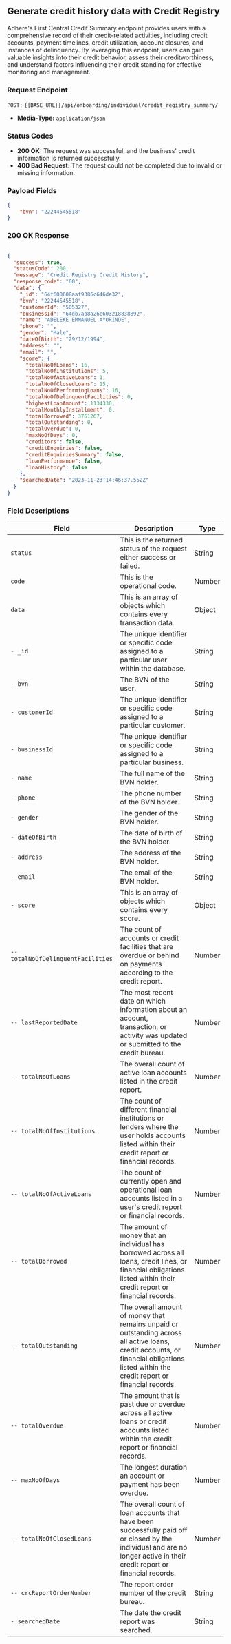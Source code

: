 ## Generate credit history data with Credit Registry

Adhere's First Central Credit Summary endpoint provides users with a comprehensive record of their credit-related activities, including credit accounts, payment timelines, credit utilization, account closures, and instances of delinquency. By leveraging this endpoint, users can gain valuable insights into their credit behavior, assess their creditworthiness, and understand factors influencing their credit standing for effective monitoring and management.

### Request Endpoint

`POST:` `{{BASE_URL}}/api/onboarding/individual/credit_registry_summary/`

- **Media-Type:** `application/json`

### Status Codes
- **200 OK:** The request was successful, and the business' credit information is returned successfully.
- **400 Bad Request:** The request could not be completed due to invalid or missing information.


### Payload Fields

```json
{
    "bvn": "22244545518"
}
```

### 200 OK Response

```json

{
  "success": true,
  "statusCode": 200,
  "message": "Credit Registry Credit History",
  "response_code": "00",
  "data": {
    "_id": "64f600608aaf9386c646de32",
    "bvn": "22244545518",
    "customerId": "505327",
    "businessId": "64db7ab8a26e603218838892",
    "name": "ADELEKE EMMANUEL AYORINDE",
    "phone": "",
    "gender": "Male",
    "dateOfBirth": "29/12/1994",
    "address": "",
    "email": "",
    "score": {
      "totalNoOfLoans": 16,
      "totalNoOfInstitutions": 5,
      "totalNoOfActiveLoans": 1,
      "totalNoOfClosedLoans": 15,
      "totalNoOfPerformingLoans": 16,
      "totalNoOfDelinquentFacilities": 0,
      "highestLoanAmount": 1134330,
      "totalMonthlyInstallment": 0,
      "totalBorrowed": 3761267,
      "totalOutstanding": 0,
      "totalOverdue": 0,
      "maxNoOfDays": 0,
      "creditors": false,
      "creditEnquiries": false,
      "creditEnquiriesSummary": false,
      "loanPerformance": false,
      "loanHistory": false
    },
    "searchedDate": "2023-11-23T14:46:37.552Z"
  }
}
```

### Field Descriptions

| Field                            | Description                                                                                                         | Type   |
|----------------------------------|---------------------------------------------------------------------------------------------------------------------|--------|
| `status`                         | This is the returned status of the request either success or failed.                                                | String |
| `code`                           | This is the operational code.                                                                                         | Number |
| `data`                           | This is an array of objects which contains every transaction data.                                                   | Object |
| `- _id`                       | The unique identifier or specific code assigned to a particular user within the database.                           | String |
| `- bvn`                       | The BVN of the user.                                                                                                  | String |
| `- customerId`                | The unique identifier or specific code assigned to a particular customer.                                           | String |
| `- businessId`                | The unique identifier or specific code assigned to a particular business.                                           | String |
| `- name`                      | The full name of the BVN holder.                                                                                     | String |
| `- phone`                     | The phone number of the BVN holder.                                                                                  | String |
| `- gender`                    | The gender of the BVN holder.                                                                                        | String |
| `- dateOfBirth`               | The date of birth of the BVN holder.                                                                                 | String |
| `- address`                   | The address of the BVN holder.                                                                                       | String |
| `- email`                     | The email of the BVN holder.                                                                                        | String |
| `- score`                          | This is an array of objects which contains every score.                                                              | Object |
| `-- totalNoOfDelinquentFacilities` | The count of accounts or credit facilities that are overdue or behind on payments according to the credit report. | Number |
| `-- lastReportedDate`         | The most recent date on which information about an account, transaction, or activity was updated or submitted to the credit bureau. | Number |
| `-- totalNoOfLoans`           | The overall count of active loan accounts listed in the credit report.                                               | Number |
| `-- totalNoOfInstitutions`    | The count of different financial institutions or lenders where the user holds accounts listed within their credit report or financial records. | Number |
| `-- totalNoOfActiveLoans`     | The count of currently open and operational loan accounts listed in a user's credit report or financial records.     | Number |
| `-- totalBorrowed`            | The amount of money that an individual has borrowed across all loans, credit lines, or financial obligations listed within their credit report or financial records. | Number |
| `-- totalOutstanding`         | The overall amount of money that remains unpaid or outstanding across all active loans, credit accounts, or financial obligations listed within the credit report or financial records. | Number |
| `-- totalOverdue`             | The amount that is past due or overdue across all active loans or credit accounts listed within the credit report or financial records. | Number |
| `-- maxNoOfDays`              | The longest duration an account or payment has been overdue.                                                          | Number |
| `-- totalNoOfClosedLoans`     | The overall count of loan accounts that have been successfully paid off or closed by the individual and are no longer active in their credit report or financial records. | Number |
| `-- crcReportOrderNumber`     | The report order number of the credit bureau.                                                                        | String |
| `- searchedDate`                  | The date the credit report was searched.                                                                             | String |
